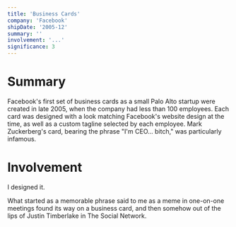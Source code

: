 ```yaml
---
title: 'Business Cards'
company: 'Facebook'
shipDate: '2005-12'
summary: ''
involvement: '...'
significance: 3
---
```


# Summary

Facebook's first set of business cards as a small Palo Alto startup were created in late 2005, when the company had less than 100 employees. Each card was designed with a look matching Facebook's website design at the time, as well as a custom tagline selected by each employee. Mark Zuckerberg's card, bearing the phrase "I'm CEO... bitch," was particularly infamous.

# Involvement 

I designed it.

What started as a memorable phrase said to me as a meme in one-on-one meetings found its way on a business card, and then somehow out of the lips of Justin Timberlake in The Social Network.
